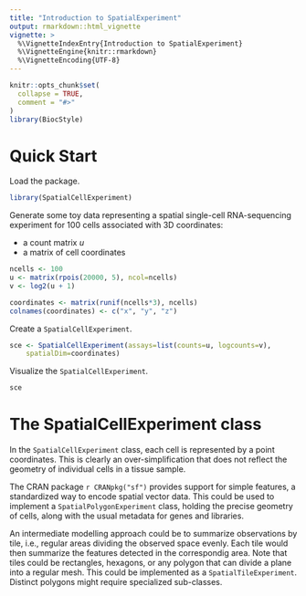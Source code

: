 ```yaml
---
title: "Introduction to SpatialExperiment"
output: rmarkdown::html_vignette
vignette: >
  %\VignetteIndexEntry{Introduction to SpatialExperiment}
  %\VignetteEngine{knitr::rmarkdown}
  %\VignetteEncoding{UTF-8}
---
```


```r
knitr::opts_chunk$set(
  collapse = TRUE,
  comment = "#>"
)
library(BiocStyle)
```

# Quick Start

Load the package.

```r
library(SpatialCellExperiment)
```

Generate some toy data representing a spatial single-cell RNA-sequencing experiment for 100 cells associated with 3D coordinates:

- a count matrix _u_
- a matrix of cell coordinates

```r
ncells <- 100
u <- matrix(rpois(20000, 5), ncol=ncells)
v <- log2(u + 1)

coordinates <- matrix(runif(ncells*3), ncells)
colnames(coordinates) <- c("x", "y", "z")
```

Create a `SpatialCellExperiment`.

```r
sce <- SpatialCellExperiment(assays=list(counts=u, logcounts=v),
    spatialDim=coordinates)
```

Visualize the `SpatialCellExperiment`.

```r
sce
```

# The SpatialCellExperiment class

In the `SpatialCellExperiment` class, each cell is represented by a point coordinates.
This is clearly an over-simplification that does not reflect the geometry of individual cells in a tissue sample.

The CRAN package `r CRANpkg("sf")` provides support for simple features, a standardized way to encode spatial vector data.
This could be used to implement a `SpatialPolygonExperiment` class, holding the precise geometry of cells, along with the usual metadata for genes and libraries.

An intermediate modelling approach could be to summarize observations by tile, i.e., regular areas dividing the observed space evenly.
Each tile would then summarize the features detected in the correspondig area.
Note that tiles could be rectangles, hexagons, or any polygon that can divide a plane into a regular mesh.
This could be implemented as a `SpatialTileExperiment`.
Distinct polygons might require specialized sub-classes.
